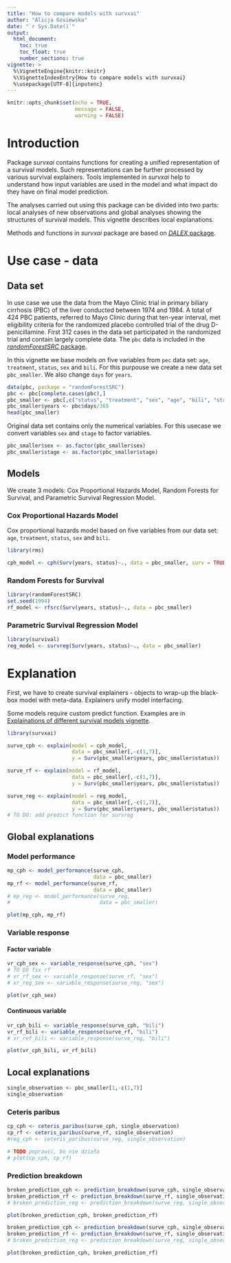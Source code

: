 ```yaml
---
title: "How to compare models with survxai"
author: "Alicja Gosiewska"
date: "`r Sys.Date()`"
output: 
  html_document:
    toc: true
    toc_float: true
    number_sections: true
vignette: >
  %\VignetteEngine{knitr::knitr}
  %\VignetteIndexEntry{How to compare models with survxai}
  %\usepackage[UTF-8]{inputenc}
---
```


```r
knitr::opts_chunk$set(echo = TRUE,
                      message = FALSE,
                      warning = FALSE)
```



# Introduction
Package *survxai* contains functions for creating a unified representation of a survival models. Such representations can be further processed by various survival explainers. Tools implemented in *survxai* help to understand how input variables are used in the model and what impact do they have on final model prediction.

The analyses carried out using this package can be divided into two parts: local analyses of new observations and global analyses showing the structures of survival models. This vignette describes local explanations.

Methods and functions in  *survxai* package are based on [*DALEX* package](https://github.com/pbiecek/DALEX). 

# Use case - data

## Data set
In use case we use the data from the Mayo Clinic trial in primary biliary cirrhosis (PBC) of the liver conducted between 1974 and 1984. A total of 424 PBC patients, referred to Mayo Clinic during that ten-year interval, met eligibility criteria for the randomized placebo controlled trial of the drug D-penicillamine. First 312 cases in the data set participated in the randomized trial and contain largely complete data.
The `pbc` data is included in the [*randomForestSRC* package](https://cran.r-project.org/web/packages/randomForestSRC/index.html).

In this vignette we base models on five variables from `pec` data set: `age`, `treatment`, `status`, `sex` and `bili`. For this purpouse we create a new data set `pbc_smaller`. We also change `days` for `years`.

```r
data(pbc, package = "randomForestSRC")
pbc <- pbc[complete.cases(pbc),]
pbc_smaller <- pbc[,c("status", "treatment", "sex", "age", "bili", "stage")]
pbc_smaller$years <- pbc$days/365
head(pbc_smaller)
```

Original data set contains only the numerical variables. 
For this usecase we convert variables `sex` and `stage` to factor variables.

```r
pbc_smaller$sex <- as.factor(pbc_smaller$sex)
pbc_smaller$stage <- as.factor(pbc_smaller$stage)
```


## Models

We create 3 models: Cox Proportional Hazards Model, Random Forests for Survival, and Parametric Survival Regression Model.


### Cox Proportional Hazards Model

Cox proportional hazards model based on five variables from our data set: `age`, `treatment`, `status`, `sex` and `bili`.

```r
library(rms)

cph_model <- cph(Surv(years, status)~., data = pbc_smaller, surv = TRUE, x = TRUE, y=TRUE)
```

### Random Forests for Survival

```r
library(randomForestSRC)
set.seed(1994)
rf_model <- rfsrc(Surv(years, status)~., data = pbc_smaller)
```

### Parametric Survival Regression Model

```r
library(survival)
reg_model <- survreg(Surv(years, status)~., data = pbc_smaller)
```

# Explanation

First, we have to create survival explainers - objects to wrap-up the black-box model with meta-data. Explainers unify model interfacing.

Some models require custom predict function. Examples are in [Explainations of different survival models vignette](https://mi2datalab.github.io/survxai/articles/Custom_predict_for_survival_models.html).

```r
library(survxai)

surve_cph <- explain(model = cph_model,
                     data = pbc_smaller[,-c(1,7)], 
                     y = Surv(pbc_smaller$years, pbc_smaller$status))

surve_rf <- explain(model = rf_model,
                     data = pbc_smaller[,-c(1,7)], 
                     y = Surv(pbc_smaller$years, pbc_smaller$status))

surve_reg <- explain(model = reg_model,
                     data = pbc_smaller[,-c(1,7)], 
                     y = Surv(pbc_smaller$years, pbc_smaller$status))
# TO DO: add predict function for survreg

```


## Global explanations

### Model performance

```r
mp_cph <- model_performance(surve_cph, 
                            data = pbc_smaller)
mp_rf <- model_performance(surve_rf, 
                            data = pbc_smaller)
# mp_reg <- model_performance(surve_reg, 
#                             data = pbc_smaller)
```

```r
plot(mp_cph, mp_rf)
```


### Variable response

#### Factor variable
```r
vr_cph_sex <- variable_response(surve_cph, "sex")
# TO DO fix rf
# vr_rf_sex <- variable_response(surve_rf, "sex")
# vr_reg_sex <- variable_response(surve_reg, "sex")
```

```r
plot(vr_cph_sex)
```


#### Continuous variable
```r
vr_cph_bili <- variable_response(surve_cph, "bili")
vr_rf_bili <- variable_response(surve_rf, "bili")
# vr_ref_bili <- variable_response(surve_reg, "bili")
```

```r
plot(vr_cph_bili, vr_rf_bili)
```


## Local explanations


```r
single_observation <- pbc_smaller[1,-c(1,7)]
single_observation
```


### Ceteris paribus

```r
cp_cph <- ceteris_paribus(surve_cph, single_observation)
cp_rf <- ceteris_paribus(surve_rf, single_observation)
#reg_cph <- ceteris_paribus(surve_reg, single_observation)

```

```r
# TODO poprawić, bo nie działa
# plot(cp_cph, cp_rf)
```


### Prediction breakdown

```r
broken_prediction_cph <- prediction_breakdown(surve_cph, single_observation)
broken_prediction_rf <- prediction_breakdown(surve_rf, single_observation)
# broken_prediction_reg <- prediction_breakdown(surve_reg, single_observation)
```

```r
plot(broken_prediction_cph, broken_prediction_rf)
```




```r
broken_prediction_cph <- prediction_breakdown(surve_cph, single_observation, prob = 0.8)
broken_prediction_rf <- prediction_breakdown(surve_rf, single_observation, prob = 0.8)
# broken_prediction_reg <- prediction_breakdown(surve_reg, single_observation)
```

```r
plot(broken_prediction_cph, broken_prediction_rf)
```
